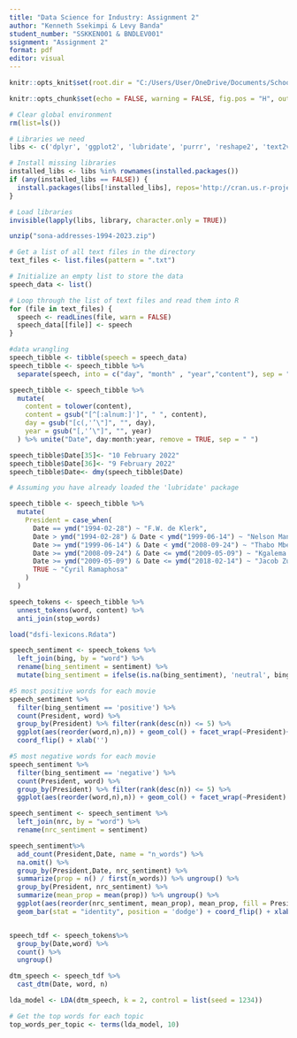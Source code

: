 ```yaml
---
title: "Data Science for Industry: Assignment 2"
author: "Kenneth Ssekimpi & Levy Banda"
student_number: "SSKKEN001 & BNDLEV001"
ssignment: "Assignment 2"
format: pdf
editor: visual
---
```


```r

knitr::opts_knit$set(root.dir = "C:/Users/User/OneDrive/Documents/School/2023/Masters/STA5073Z/Assignments/Assignment 2/ds4l-assignment-2/data/")

knitr::opts_chunk$set(echo = FALSE, warning = FALSE, fig.pos = "H", out.extra = "")
```

```r
# Clear global environment
rm(list=ls())

# Libraries we need
libs <- c('dplyr', 'ggplot2', 'lubridate', 'purrr', 'reshape2', 'text2vec', 'tidyr', 'tidytext', 'topicmodels', 'tm', 'wordcloud')

# Install missing libraries
installed_libs <- libs %in% rownames(installed.packages())
if (any(installed_libs == FALSE)) {
  install.packages(libs[!installed_libs], repos='http://cran.us.r-project.org')
}

# Load libraries
invisible(lapply(libs, library, character.only = TRUE))
```

```r
unzip("sona-addresses-1994-2023.zip")
```

```r
# Get a list of all text files in the directory
text_files <- list.files(pattern = ".txt")

# Initialize an empty list to store the data
speech_data <- list()

# Loop through the list of text files and read them into R
for (file in text_files) {
  speech <- readLines(file, warn = FALSE)
  speech_data[[file]] <- speech
}
```

```r
#data wrangling 
speech_tibble <- tibble(speech = speech_data)
speech_tibble <- speech_tibble %>%
  separate(speech, into = c("day", "month" , "year","content"), sep = " ",fill= "right", extra = "merge")

speech_tibble <- speech_tibble %>%
  mutate(
    content = tolower(content),
    content = gsub("[^[:alnum:]']", " ", content),
    day = gsub("[c(,'’\"]", "", day),
    year = gsub("[,'’\"]", "", year)
  ) %>% unite("Date", day:month:year, remove = TRUE, sep = " ")

speech_tibble$Date[35]<- "10 February 2022"
speech_tibble$Date[36]<- "9 February 2022"
speech_tibble$Date<- dmy(speech_tibble$Date)

# Assuming you have already loaded the 'lubridate' package

speech_tibble <- speech_tibble %>%
  mutate(
    President = case_when(
      Date == ymd("1994-02-28") ~ "F.W. de Klerk",
      Date > ymd("1994-02-28") & Date < ymd("1999-06-14") ~ "Nelson Mandela",
      Date >= ymd("1999-06-14") & Date < ymd("2008-09-24") ~ "Thabo Mbeki",
      Date >= ymd("2008-09-24") & Date <= ymd("2009-05-09") ~ "Kgalema Motlanthe",
      Date >= ymd("2009-05-09") & Date <= ymd("2018-02-14") ~ "Jacob Zuma",
      TRUE ~ "Cyril Ramaphosa"
    )
  )

speech_tokens <- speech_tibble %>%
  unnest_tokens(word, content) %>%
  anti_join(stop_words)

load("dsfi-lexicons.Rdata")
```

```r
speech_sentiment <- speech_tokens %>% 
  left_join(bing, by = "word") %>%
  rename(bing_sentiment = sentiment) %>%
  mutate(bing_sentiment = ifelse(is.na(bing_sentiment), 'neutral', bing_sentiment))

#5 most positive words for each movie
speech_sentiment %>%
  filter(bing_sentiment == 'positive') %>%
  count(President, word) %>%
  group_by(President) %>% filter(rank(desc(n)) <= 5) %>%
  ggplot(aes(reorder(word,n),n)) + geom_col() + facet_wrap(~President)+
  coord_flip() + xlab('')

#5 most negative words for each movie
speech_sentiment %>%
  filter(bing_sentiment == 'negative') %>%
  count(President, word) %>%
  group_by(President) %>% filter(rank(desc(n)) <= 5) %>%
  ggplot(aes(reorder(word,n),n)) + geom_col() + facet_wrap(~President) + coord_flip() + xlab('')

```

```r
speech_sentiment <- speech_sentiment %>% 
  left_join(nrc, by = "word") %>%
  rename(nrc_sentiment = sentiment) 

speech_sentiment%>%
  add_count(President,Date, name = "n_words") %>%
  na.omit() %>%
  group_by(President,Date, nrc_sentiment) %>%
  summarize(prop = n() / first(n_words)) %>% ungroup() %>%
  group_by(President, nrc_sentiment) %>%
  summarize(mean_prop = mean(prop)) %>% ungroup() %>%
  ggplot(aes(reorder(nrc_sentiment, mean_prop), mean_prop, fill = President)) + 
  geom_bar(stat = "identity", position = 'dodge') + coord_flip() + xlab('')
```

```         
```

```r

speech_tdf <- speech_tokens%>%
  group_by(Date,word) %>%
  count() %>%  
  ungroup() 

dtm_speech <- speech_tdf %>% 
  cast_dtm(Date, word, n)

lda_model <- LDA(dtm_speech, k = 2, control = list(seed = 1234))

# Get the top words for each topic
top_words_per_topic <- terms(lda_model, 10) 
```
